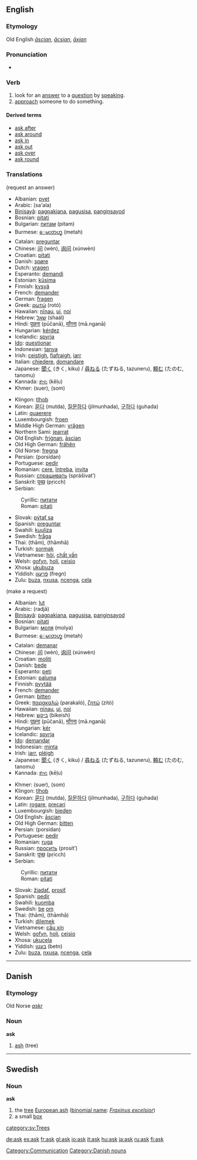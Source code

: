 {{see|Ask}}
==English==
{{rank|earth|live|hard|408|ask|question|doubt|around}}
===Etymology===
Old English ''[[ascian|āscian]]'', ''[[acsian|ācsian]]'', ''[[axian|āxian]]''

===Pronunciation===
* {{IPA|[[RP]] /ɑːsk/}}

===Verb===
{{en-verb}}
# look for an [[answer]] to a [[question]] by [[speak]]ing.
# [[approach]] someone to do something.

====Derived terms====
*[[ask after]]
*[[ask around]]
*[[ask in]]
*[[ask out]]
*[[ask over]]
*[[ask round]]

===Translations===
(request an answer)
{{top}}
*Albanian: [[pyet]]
*Arabic: {{ARchar|[[سأل]]}} (sa'ala)
*[[Binisayâ]]: [[pagpakiana]], [[pagusisa]], [[panginsayod]]
*Bosnian: [[pitati#Bosnian|pitati]]
*Bulgarian: [[питам]] (pitam)
*Burmese: [[ေမးတဟ္]] (metah)
*Catalan: [[preguntar]]
*Chinese: [[问]] (wèn), [[询问]] (xúnwèn)
*Croatian: [[pitati#Croatian|pitati]]
*Danish: [[spøre]]
*Dutch: [[vragen]]
*Esperanto: [[demandi]]
*Estonian: [[küsima]]
*Finnish: [[kysyä]]
*French: [[demander]]
*German: [[fragen]]
*Greek: [[ρωτώ]] (rotó)
*Hawaiian: [[nīnau]], [[ui]], [[noi]]
*Hebrew: [[שאל]] (shaál)
*Hindi: [[पूछना]] (pūčanā), [[माँगना]] (mā.nganā)
*Hungarian: [[kérdez]]
*Icelandic: [[spyrja]]
*[[Ido]]: [[questionar]]
*Indonesian: [[tanya]]
*Irish: [[ceistigh]], [[fiafraigh]], [[iarr]]
*Italian: [[chiedere]], [[domandare]]
*Japanese: [[聞く]] (きく, kiku) / [[尋ねる]] (たずねる, tazuneru), [[頼む]] (たのむ, tanomu)
*Kannada: [[ಕೇಳು]] (kēḷu)
*Khmer: {{KMchar|[[សួរ]]}} (suer), {{KMchar|[[សុំ]]}} (som)
{{mid}}
*Klingon: [[tlhob]]
*Korean: [[묻다]] (mutda), [[질문하다]] (jilmunhada), [[구하다]] (guhada)
*Latin: [[quaerere]]
*Luxembourgish: [[froen]]
*Middle High German: [[vrâgen]]
*Northern Sami: [[jearrat]]
*Old English: [[frignan|friġnan]], [[ascian|āscian]]
*Old High German: [[frâhên]]
*Old Norse: [[fregna]]
*Persian: {{FAchar|[[پرسیدن]]}} (porsidan)
*Portuguese: [[pedir]]
*Romanian: [[cere]], [[întreba]], [[invita]]
*Russian: [[спрашивать]] (sprášivat’)
*Sanskrit: [[पृच्छ्]] (pṛicch)
*Serbian:
:Cyrillic: [[питати#Serbian|питати]]
:Roman: [[pitati#Serbian|pitati]]
*Slovak: [[pýtať sa]]
*Spanish: [[preguntar]]
*Swahili: [[kuuliza]]
*Swedish: [[fråga]]
*Thai: {{THchar|[[ถาม]]}} (thām), {{THchar|[[ถามหา]]}} (thāmhā)
*Turkish: [[sormak]]
*Vietnamese: [[hỏi]], [[chất vấn]]
*Welsh: [[gofyn]], [[holi]], [[ceisio]]
*Xhosa: [[ukubuza]]
*Yiddish: [[פֿרעגן]] (fregn)
*Zulu: [[buza]], [[nxusa]], [[ncenga]], [[cela]]
{{bottom}}

(make a request)
{{top}}
*Albanian: [[lut]]
*Arabic: {{ARchar|[[رجا]]}} (radjā)
*[[Binisayâ]]: [[pagpakiana]], [[pagusisa]], [[panginsayod]]
*Bosnian: [[pitati#Bosnian|pitati]]
*Bulgarian: [[моля]] (molya)
*Burmese: [[ေမးတဟ္]] (metah)
*Catalan: [[demanar]]
*Chinese: [[问]] (wèn), [[询问]] (xúnwèn)
*Croatian: [[moliti]]
*Danish: [[bede]]
*Esperanto: [[peti]]
*Estonian: [[paluma]]
*Finnish: [[pyytää]]
*French: [[demander]]
*German: [[bitten]]
*Greek: [[παρακαλώ]] (parakaló), [[ζητώ]] (zitó)
*Hawaiian: [[nīnau]], [[ui]], [[noi]]
*Hebrew: [[ביקש]] (bikeish)
*Hindi: [[पूछना]] (pūčanā), [[माँगना]] (mā.nganā)
*Hungarian: [[kér]]
*Icelandic: [[spyrja]]
*[[Ido]]: [[demandar]]
*Indonesian: [[minta]]
*Irish: [[iarr]], [[pléigh]]
*Japanese: [[聞く]] (きく, kiku) / [[尋ねる]] (たずねる, tazuneru), [[頼む]] (たのむ, tanomu)
*Kannada: [[ಕೇಳು]] (kēḷu)
{{mid}}
*Khmer: {{KMchar|[[សួរ]]}} (suer), {{KMchar|[[សុំ]]}} (som)
*Klingon: [[tlhob]]
*Korean: [[묻다]] (mutda), [[질문하다]] (jilmunhada), [[구하다]] (guhada)
*Latin: [[rogare]], [[precari]]
*Luxembourgish: [[bieden]]
*Old English: [[ascian|āscian]]
*Old High German: [[bitten]]
*Persian: {{FAchar|[[پرسیدن]]}} (porsidan)
*Portuguese: [[pedir]]
*Romanian: [[ruga]]
*Russian: [[просить]] (prosít’)
*Sanskrit: [[पृच्छ्]] (pṛicch)
*Serbian:
:Cyrillic: [[питати#Serbian|питати]]
:Roman: [[pitati#Serbian|pitati]]
*Slovak: [[žiadať]], [[prosiť]]
*Spanish: [[pedir]]
*Swahili: [[kuomba]]
*Swedish: [[be]] [[om]]
*Thai: {{THchar|[[ถาม]]}} (thām), {{THchar|[[ถามหา]]}} (thāmhā)
*Turkish: [[dilemek]]
*Vietnamese: [[cầu xin]]
*Welsh: [[gofyn]], [[holi]], [[ceisio]]
*Xhosa: [[ukucela]]
*Yiddish: [[בעטן]] (betn)
*Zulu: [[buza]], [[nxusa]], [[ncenga]], [[cela]]
{{bottom}}

[[Category:Communication]]

----

==Danish==
===Etymology===
Old Norse ''[[askr]]''
===Noun===
'''ask'''

# [[ash]] (tree)

[[Category:Danish nouns]]

----

==Swedish==
{{sv-noun|gender=Common|ask|asken|askar|askarna|asks|askens|askars|askarnas}}

===Noun===
'''ask'''

#the [[tree]] [[European ash]] ([[binomial name]]: ''[[Fraxinus excelsior]]'')
#a small [[box]]

[[category:sv:Trees]]

[[de:ask]]
[[es:ask]]
[[fr:ask]]
[[gl:ask]]
[[io:ask]]
[[it:ask]]
[[hu:ask]]
[[ja:ask]]
[[ru:ask]]
[[fi:ask]]